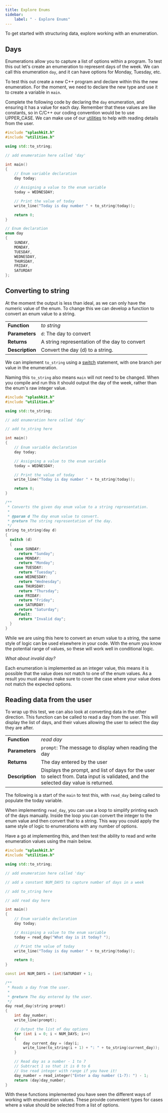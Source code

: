 ```yaml
---
title: Explore Enums
sidebar:
    label: " - Explore Enums"
---
```


To get started with structuring data, explore working with an enumeration.

## Days

Enumerations allow you to capture a list of options within a program. To test this out let's create an enumeration to represent days of the week. We can call this enumeration `day`, and it can have options for Monday, Tuesday, etc.

To test this out create a new C++ program and declare within this the new enumeration. For the moment, we need to declare the new type and use it to create a variable in `main`.

Complete the following code by declaring the `day` enumeration, and ensuring it has a value for each day. Remember that these values are like constants, so in C/C++ our coding convention would be to use UPPER_CASE. We can make use of our [utilities](/book/part-2-organised-code/2-organising-code/2-put-together/04-00-utilities) to help with reading details from the user.

```cpp
#include "splashkit.h"
#include "utilities.h"

using std::to_string;

// add enumeration here called 'day'

int main()
{
    // Enum variable declaration
    day today;

    // Assigning a value to the enum variable
    today = WEDNESDAY;

    // Print the value of today
    write_line("Today is day number " + to_string(today));

    return 0;
}
```

<Accordion>
  <AccordionItem
    header="Code for day enum"
  >

```cpp
// Enum declaration
enum day
{
    SUNDAY,
    MONDAY,
    TUESDAY,
    WEDNESDAY,
    THURSDAY,
    FRIDAY,
    SATURDAY
};
```

  </AccordionItem>
</Accordion>

## Converting to string

At the moment the output is less than ideal, as we can only have the numeric value of the enum. To change this we can develop a function to convert an enum value to a string.

|   |   |
|---|---|
| **Function** | *to string* |
| **Parameters** | `d`: The day to convert |
| **Returns** | A string representation of the day to convert |
| **Description** | Convert the day (d) to a string. |

We can implement `to_string` using a [switch](/book/part-1-instructions/3-control-flow/1-concepts/03-2-case) statement, with one branch per value in the enumeration.

Naming this `to_string` also means `main` will not need to be changed. When you compile and run this it should output the day of the week, rather than the enum's raw integer value.

```cpp
#include "splashkit.h"
#include "utilities.h"

using std::to_string;

// add enumeration here called 'day'

// add to_string here

int main()
{
    // Enum variable declaration
    day today;

    // Assigning a value to the enum variable
    today = WEDNESDAY;

    // Print the value of today
    write_line("Today is day number " + to_string(today));

    return 0;
}
```

<Accordion>
  <AccordionItem
    header="Code to convert day to string"
  >

```cpp
/**
 * Converts the given day enum value to a string representation.
 *
 * @param d The day enum value to convert.
 * @return The string representation of the day.
 */
string to_string(day d)
{
  switch (d)
  {
    case SUNDAY:
      return "Sunday";
    case MONDAY:
      return "Monday";
    case TUESDAY:
      return "Tuesday";
    case WEDNESDAY:
      return "Wednesday";
    case THURSDAY:
      return "Thursday";
    case FRIDAY:
      return "Friday";
    case SATURDAY:
      return "Saturday";
    default:
      return "Invalid day";
  }
}
```

  </AccordionItem>
</Accordion>

While we are using this here to convert an enum value to a string, the same style of logic can be used elsewhere in your code. With the enum you know the potential range of values, so these will work well in conditional logic.

*What about invalid day?*

Each enumeration is implemented as an integer value, this means it is possible that the value does not match to one of the enum values. As a result you must always make sure to cover the case where your value does not match the expected options.

## Reading data from the user

To wrap up this test, we can also look at converting data in the other direction. This function can be called to read a day from the user. This will display the list of days, and their values allowing the user to select the day they are after.

|   |   |
|---|---|
| **Function** | *read day* |
| **Parameters** | `prompt`: The message to display when reading the day |
| **Returns** | The day entered by the user |
| **Description** | Displays the prompt, and list of days for the user to select from. Data input is validated, and the selected day value is returned. |

The following is a start of the `main` to test this, with `read_day` being called to populate the today variable.

When implementing `read_day`, you can use a loop to simplify printing each of the days manually. Inside the loop you can convert the integer to the enum value and then convert that to a string. This way you could apply the same style of logic to enumerations with any number of options.

Have a go at implementing this, and then test the ability to read and write enumeration values using the main below.

```cpp
#include "splashkit.h"
#include "utilities.h"

using std::to_string;

// add enumeration here called 'day'

// add a constant NUM_DAYS to capture number of days in a week

// add to_string here

// add read day here

int main()
{
    // Enum variable declaration
    day today;

    // Assigning a value to the enum variable
    today = read_day("What day is it today? ");

    // Print the value of today
    write_line("Today is day number " + to_string(today));

    return 0;
}
```

<Accordion>
  <AccordionItem
    header="Code for read day"
  >

```cpp
const int NUM_DAYS = (int)SATURDAY + 1;

/**
 * Reads a day from the user.
 *
 * @return The day entered by the user.
 */
day read_day(string prompt)
{
    int day_number;
    write_line(prompt);

    // Output the list of day options
    for (int i = 0; i < NUM_DAYS; i++)
    {
        day current_day = (day)i;
        write_line(to_string(i + 1) + ": " + to_string(current_day));
    }

    // Read day as a number - 1 to 7
    // Subtract 1 so that it is 0 to 6
    // Use read integer with range if you have it!
    day_number = read_integer("Enter a day number (1-7): ") - 1;
    return (day)day_number;
}
```

  </AccordionItem>
</Accordion>

With these functions implemented you have seen the different ways of working with enumeration values. These provide convenient types for cases where a value should be selected from a list of options.
